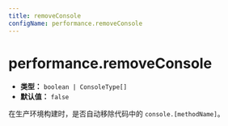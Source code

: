 ```yaml
---
title: removeConsole
configName: performance.removeConsole
---
```


# performance.removeConsole

- **类型：** `boolean | ConsoleType[]`
- **默认值：** `false`

在生产环境构建时，是否自动移除代码中的 `console.[methodName]`。


<RsbuildConfig configName="performance.removeConsole" />

